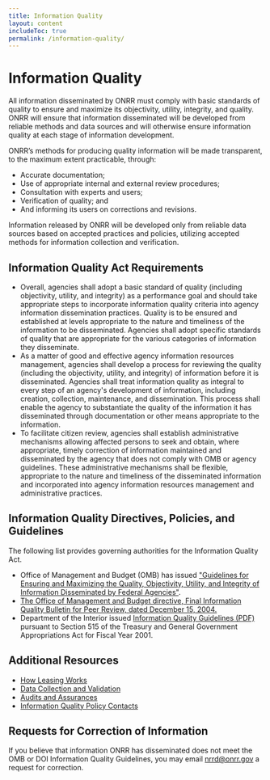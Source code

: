 ```yaml
---
title: Information Quality
layout: content
includeToc: true
permalink: /information-quality/
---
```


# Information Quality

All information disseminated by ONRR must comply with basic standards of quality to ensure and maximize its objectivity, utility, integrity, and quality. ONRR will ensure that information disseminated will be developed from reliable methods and data sources and will otherwise ensure information quality at each stage of information development. 
<br />

ONRR’s methods for producing quality information will be made transparent, to the maximum extent practicable, through:

- Accurate documentation;
- Use of appropriate internal and external review procedures;
- Consultation with experts and users;
- Verification of quality; and
- And informing its users on corrections and revisions.

Information released by ONRR will be developed only from reliable data sources based on accepted practices and policies, utilizing accepted methods for information collection and verification. 

## Information Quality Act Requirements

- Overall, agencies shall adopt a basic standard of quality (including objectivity, utility, and integrity) as a performance goal and should take appropriate steps to incorporate information quality criteria into agency information dissemination practices. Quality is to be ensured and established at levels appropriate to the nature and timeliness of the information to be disseminated. Agencies shall adopt specific standards of quality that are appropriate for the various categories of information they disseminate.
- As a matter of good and effective agency information resources management, agencies shall develop a process for reviewing the quality (including the objectivity, utility, and integrity) of information before it is disseminated. Agencies shall treat information quality as integral to every step of an agency's development of information, including creation, collection, maintenance, and dissemination. This process shall enable the agency to substantiate the quality of the information it has disseminated through documentation or other means appropriate to the information.
- To facilitate citizen review, agencies shall establish administrative mechanisms allowing affected persons to seek and obtain, where appropriate, timely correction of information maintained and disseminated by the agency that does not comply with OMB or agency guidelines. These administrative mechanisms shall be flexible, appropriate to the nature and timeliness of the disseminated information and incorporated into agency information resources management and administrative practices.

## Information Quality Directives, Policies, and Guidelines

The following list provides governing authorities for the Information Quality Act.

- Office of Management and Budget (OMB) has issued ["Guidelines for Ensuring and Maximizing the Quality, Objectivity, Utility, and Integrity of Information Disseminated by Federal Agencies"](https://obamawhitehouse.archives.gov/omb/fedreg_final_information_quality_guidelines/).
- [The Office of Management and Budget directive, Final Information Quality Bulletin for Peer Review, dated December 15, 2004.](https://georgewbush-whitehouse.archives.gov/omb/memoranda/fy2005/m05-03.html)
- Department of the Interior issued [Information Quality Guidelines (PDF)](https://www.doi.gov/sites/doi.gov/files/uploads/doi_information_quality_guidelines.pdf) pursuant to Section 515 of the Treasury and General Government Appropriations Act for Fiscal Year 2001.

## Additional Resources

- [How Leasing Works](https://onrr.gov/getting-started/how-leasing-works)
- [Data Collection and Validation](https://revenuedata.doi.gov/downloads#Data-Collection-and-Validation)
- [Audits and Assurances](https://revenuedata.doi.gov/how-revenue-works/audits-and-assurances)
- [Information Quality Policy Contacts](https://www.doi.gov/ocio/information-quality-act-coordinators)

## Requests for Correction of Information

If you believe that information ONRR has disseminated does not meet the OMB or DOI Information Quality Guidelines, you may email [nrrd@onrr.gov](mailto:nrrd@onrr.gov) a request for correction.